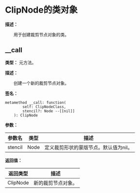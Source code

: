 # ClipNode的类对象

**描述：**

&emsp;&emsp;用于创建裁剪节点对象的类。

## __call

**类型：** 元方法。

**描述：**

&emsp;&emsp;创建一个新的裁剪节点对象。

**签名：**
```tl
metamethod __call: function(
		self: ClipNodeClass,
		stencil?: Node --[[nil]]
	): ClipNode
```

**参数：**

| 参数名 | 类型 | 描述 |
| --- | --- | --- |
| stencil | Node | 定义裁剪形状的蒙版节点。默认值为nil。 |

**返回值：**

| 返回类型 | 描述 |
| --- | --- |
| ClipNode | 新的裁剪节点对象。 |
